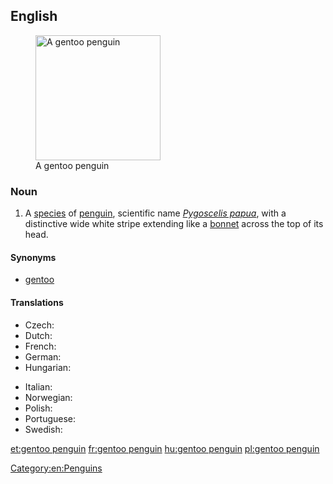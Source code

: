 ==English==
{{wikipedia}}
[[Image:Pygoscelis papua.jpg|200px|thumb|right|A gentoo penguin]]

===Noun===
{{en-noun|sg=[[gentoo]] [[penguin]]}}

# A [[species]] of [[penguin]], scientific name ''[[Pygoscelis papua]]'', with a distinctive wide white stripe extending like a [[bonnet]] across the top of its head.

====Synonyms====
* [[gentoo]]

====Translations====
{{trans-top|Penguin}}
* Czech: {{t-|cs|tučňák oslí}}
* Dutch: {{t-|nl|ezelspinguïn}}
* French: {{t+|fr|manchot papou|m}}
* German: {{t+|de|Eselspinguin|m}}
* Hungarian: {{t+|hu|szamárpingvin}}
{{trans-mid}}
* Italian: {{t-|it|pinguino papua|m}}
* Norwegian: {{t-|no|bøylepingvin}}
* Polish: {{t-|pl|pingwin białobrewy}}
* Portuguese: {{t-|pt|pinguim-gentoo}}
* Swedish: {{t-|sv|åsnepingvin}}
{{trans-bottom}}

[[Category:en:Penguins]]

[[et:gentoo penguin]]
[[fr:gentoo penguin]]
[[hu:gentoo penguin]]
[[pl:gentoo penguin]]
